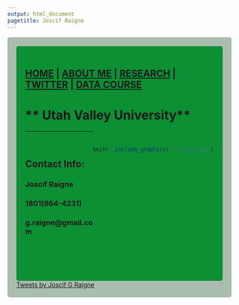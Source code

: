 ```yaml
---
output: html_document
pagetitle: Joscif Raigne
---
```

<style type="text/css">
.main-container {
  max-width: 1800px;
  margin-left: auto;
  margin-right: auto;
}
</style>

<style>
div.gray { background-color:#aabdaf; border-radius: 5px; padding: 20px;}
</style>
<div class = "gray">



<style>
div.blue { background-color:#0d8f34; border-radius: 5px; padding: 20px;}
</style>
<div class = "blue">

## [HOME](https://joscif.github.io/) | [ABOUT ME](https://joscif.github.io/about-me/) |  [RESEARCH](https://joscif.github.io/res/) | [TWITTER](https://twitter.com/RaigneMaker) | [DATA COURSE](http://gzahn.github.io/data-course/) 

# ** Utah Valley University**

<div style= "float:right;position: relative;top:20px">
```r
knitr::include_graphics("../zion.jpg")
```

<br><br><br><br><br><br><br><br><br>
<br><br><br>

</div>

___

<br>

## **Contact Info:**

### Joscif Raigne<br>
### 1801(864-4231)
### g.raigne@gmail.com
<br><br><br>

</div>


<a class="twitter-timeline" data-width="300" data-height="500" data-theme="dark" href="https://twitter.com/RaigneMaker">Tweets by Joscif G Raigne</a> <script async src="https://platform.twitter.com/widgets.js" charset="utf-8"></script> 

